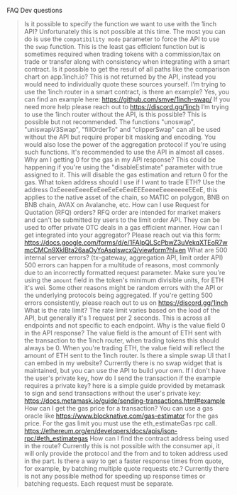 FAQ Dev questions

> Is it possible to specify the function we want to use with the 1inch API? 
    Unfortunately this is not possible at this time. The most you can do is use the `compatibility mode` parameter to force the API to use the `swap` function. This is the least gas efficient function but is sometimes required when trading tokens with a commission/tax on trade or transfer along with consistency when integrating with a smart contract. 
> Is it possible to get the result of all paths like the comparison chart on app.1inch.io?
    This is not returned by the API, instead you would need to individually quote these sources yourself. 
> I’m trying to use the 1inch router in a smart contract, is there an example?
    Yes, you can find an example here: https://github.com/smye/1inch-swap/
    If you need more help please reach out to https://discord.gg/1inch
> I’m trying to use the 1inch router without the API, is this possible?
    This is possible but not recommended. The functions "unoswap", "uniswapV3Swap", "fillOrderTo" and "clipperSwap" can all be used without the API but require proper bit masking and encoding. You would also lose the power of the aggregation protocol if you're using such functions. It's recommended to use the API in almost all cases. 
> Why am I getting 0 for the gas in my API response? 
    This could be happening if you're using the "disableEstimate" parameter with true assigned to it. This will disable the gas estimation and return 0 for the gas.
> What token address should I use if I want to trade ETH? 
    Use the address 0xEeeeeEeeeEeEeeEeEeEeeEEEeeeeEeeeeeeeEEeE, this applies to the native asset of the chain, so MATIC on polygon, BNB on BNB chain, AVAX on Avalanche, etc.
> How can I use Request for Quotation (RFQ) orders?
    RFQ order are intended for market makers and can't be submitted by users to the limit order API. They can be used to offer private OTC deals in a gas efficient manner. 
> How can I get integrated into your aggregator? 
    Please reach out via this form: https://docs.google.com/forms/d/e/1FAIpQLScPbwZ3uVekqXTEoR7wmcCMCn9XkIBta26aaOyYoAsqlswcxQ/viewform?hl=en
> What are 500 internal server errors? (tx-gateway, aggregation API, limit order API)
    500 errors can happen for a multitude of reasons, most commonly due to an incorrectly formatted request parameter. Make sure you're using the `amount` field in the token's minimum divisible units, for ETH it's wei. 
    Some other reasons might be random errors with the API or the underlying protocols being aggregated. If you're getting 500 errors consistently, please reach out to us on https://discord.gg/1inch
> What is the rate limit? 
    The rate limit varies based on the load of the API, but generally it's 1 request per 2 seconds. This is across all endpoints and not specific to each endpoint.
> Why is the value field 0 in the API response? 
    The value field is the amount of ETH sent with the transaction to the 1inch router, when trading tokens this should always be 0. When you're trading ETH, the value field will reflect the amount of ETH sent to the 1inch router.
> Is there a simple swap UI that I can embed in my website?
    Currently there is no swap widget that is maintained, but you can use the API to build your own.
> If I don't have the user's private key, how do I send the transaction if the example requires a private key?
    here is a simple guide provided by metamask to sign and send transactions without the user's private key: https://docs.metamask.io/guide/sending-transactions.html#example
> How can I get the gas price for a transaction?
    You can use a gas oracle like https://www.blocknative.com/gas-estimator for the gas price. For the gas limit you must use the eth_estimateGas rpc call.  https://ethereum.org/en/developers/docs/apis/json-rpc/#eth_estimategas
> How can I find the contract address being used in the route?
    Currently this is not possible with the consumer api, it will only provide the protocol and the from and to token address used in the part. 
>  Is there a way to get a faster response times from quote, for example, by batching multiple quote requests etc.?
    Currently there is not any possible method for speeding up response times or batching requests. Each request must be separate.
